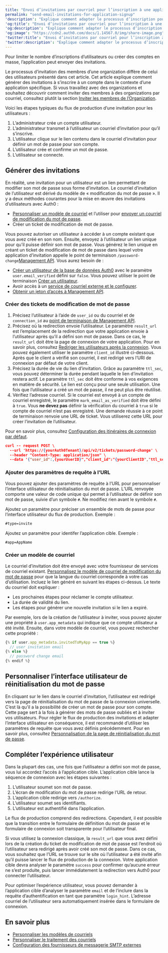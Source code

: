 ---
title: "Envoi d’invitations par courriel pour l’inscription à une application"
permalink: "send-email-invitations-for-application-signup"
'description': "Explique comment adapter le processus d’inscription pour encourager les utilisateurs à s’inscrire sur une application Auth0 particulière."
'og:title': "Envoi d’invitations par courriel pour l’inscription à une application"
'og:description': "Explique comment adapter le processus d’inscription pour encourager les utilisateurs à s’inscrire sur une application Auth0 particulière."
'og:image': "https://cdn2.auth0.com/docs/1.14567.0/img/share-image.png"
'twitter:title': "Envoi d’invitations par courriel pour l’inscription à une application"
'twitter:description': "Explique comment adapter le processus d’inscription pour encourager les utilisateurs à s’inscrire sur une application Auth0 particulière."
---

Pour limiter le nombre d’inscriptions d’utilisateurs ou créer des comptes en masse, l’application peut envoyer des invitations.

<Warning>

Le processus d’invitation des membres d’une organization diffère de celui des utilisateurs présenté dans cet article. Cet article explique comment générer des invitations à s’inscrire à un compte dans le contexte d’une application spécifique. Si vous travaillez avec des organizations et souhaitez découvrir comment inviter des membres à des organizations par courriel, consultez plutôt la section [Inviter les membres de l’Organization](/docs/docs/fr-ca/manage-users/organizations/configure-organizations/invite-members).

</Warning>

Voici les étapes typiques du flux de production d’une invitation pour les utilisateurs :

1. L’administrateur crée un compte utilisateur.
2. L’administrateur transmet à l’utilisateur un courriel d’invitation pour qu’il s’inscrive.
3. L’utilisateur clique sur le lien contenu dans le courriel d’invitation pour définir un mot de passe pour son compte.
4. L’utilisateur crée et confirme un mot de passe.
5. L’utilisateur se connecte.

## Générer des invitations

En réalité, une invitation pour un utilisateur est un lien permettant de modifier son mot de passe sous forme d’invitation. Le courriel d’invitation de l’utilisateur est dérivé du modèle de « modification du mot de passe ». Il y a deux méthodes courantes pour la mise en œuvre des invitations d’utilisateurs avec Auth0 :

* [Personnaliser un modèle de courriel](/docs/docs/fr-ca/customize/email/email-templates) et l’utiliser pour [envoyer un courriel de modification du mot de passe](/docs/docs/fr-ca/customize/email/manage-email-flow).
* Créer un ticket de modification de mot de passe.

Vous pouvez autoriser un utilisateur à accéder à un compte existant que vous avez créé en son nom. Ensuite, envoyez à l’utilisateur un lien unique pour qu’il puisse définir son mot de passe. Vous générez le lien unique en créant un ticket de modification de mot de passe dans lequel votre application d’invitation appelle le point de terminaison `/password-change`[Management API](/docs/docs/fr-ca/api/management/v2/#!/Tickets/post_password_change). Vous aurez besoin de :

* [Créer un utilisateur de la base de données Auth0](/docs/docs/fr-ca/authenticate/database-connections) avec le paramètre `user.email_verified` défini sur `false`. Vous pouvez utiliser le point de terminaison [Créer un utilisateur](/docs/docs/fr-ca/api/management/v2/#!/Users/post_users).
* Avoir accès à un [service de courriel externe et le configurer](/docs/docs/fr-ca/customize/email/smtp-email-providers).
* [Obtenir un jeton d’accès à Management API](/docs/docs/fr-ca/secure/tokens/access-tokens/management-api-access-tokens/get-management-api-access-tokens-for-testing).

### Créer des tickets de modification de mot de passe

1. Précisez l’utilisateur à l’aide de `user_id` ou du courriel et de `connection_id` au [point de terminaison de Management API](https://auth0.com/docs/api/management/v2#!/Tickets/post_password_change).
2. Précisez où la redirection envoie l’utilisateur. Le paramètre `result_url` est l’emplacement de la redirection que votre application envoie à l’utilisateur après qu’il a défini son mot de passe. Dans ce cas, le `result_url` doit être la page de connexion de votre application. Pour en savoir plus, consultez [Rediriger les utilisateurs après la connexion](https://auth0.com/docs/authenticate/login/redirect-users-after-login). Vous pouvez également utiliser le paramètre `client_id` illustré ci-dessous. Après que le client a vérifié son courriel, il est redirigé vers l’URI de connexion par défaut de votre client.
3. Précisez la durée de vie du lien d’invitation. Grâce au paramètre `ttl_sec`, vous pouvez déterminer la durée pendant laquelle le lien d’invitation restera actif. Le paramètre `ttl_sec` doit être conforme à vos exigences en matière de sécurité. Le lien est conçu pour une seule utilisation. Une fois que l’utilisateur a créé un mot de passe, il ne peut plus être réutilisé.
4. Vérifiez l’adresse courriel. Si le courriel est envoyé à un compte de courriel enregistré, le paramètre `mark_email_as_verified` doit être défini à `true`. Vous **ne devez pas** définir la vérification du courriel à `true` si le compte de courriel n’est pas enregistré. Une demande réussie à ce point de terminaison renvoie une URL de ticket. Vous utiliserez cette URL pour créer l’invitation de l’utilisateur.

Pour en savoir plus, consultez [Configuration des itinéraires de connexion par défaut](/docs/docs/fr-ca/authenticate/login/auth0-universal-login/configure-default-login-routes).

```json lines
curl -- request POST \
  --url 'https://{yourAuth0Tenant}/api/v2/tickets/password-change' \
  --header "Content-Type: application/json" \
  --data '{"user_id":,{yourUserID}","client_id":"{yourClientID","ttl_sec":0,"mark_email_as_verified":true,"includeEmailInRedirect":false}'
```

### Ajouter des paramètres de requête à l’URL

Vous pouvez ajouter des paramètres de requête à l’URL pour personnaliser l’interface utilisateur de réinitialisation du mot de passe. L’URL renvoyée comporte une valeur de code unique qui permet à l’utilisateur de définir son mot de passe, suivie d’un symbole `#`. Ne modifiez rien avant le symbole `#`.

Ajoutez un paramètre pour préciser un ensemble de mots de passe pour l’interface utilisateur du flux de production. Exemple :

```html lines
#type=invite
```

Ajoutez un paramètre pour identifer l’application cible. Exemple :

```html lines
#app=AppName
```

### Créer un modèle de courriel

Le courriel d’invitation doit être envoyé avec votre fournisseur de services de courriel existant. [Personnalisez le modèle de courriel de modification du mot de passe](/docs/docs/fr-ca/customize/email/email-templates) pour que la langue du courriel corresponde à votre cas d’utilisation. Incluez le lien généré en suivant les étapes ci-dessus. Le texte du courriel doit expliquer :

* Les prochaines étapes pour réclamer le compte utilisateur.
* La durée de validité du lien.
* Les étapes pour générer une nouvelle invitation si le lien a expiré.

Par exemple, lors de la création de l’utilisateur à inviter, vous pouvez ajouter une propriété à `user.app_metadata` qui indique que ce compte utilisateur a été invité. Ensuite, dans votre modèle de courriel, vous pouvez rechercher cette propriété :

```javascript lines
{% if user.app_metadata.invitedToMyApp == true %}
  // user invitation email
{% else %}
  // password change email
{% endif %}
```

## Personnaliser l’interface utilisateur de réinitialisation du mot de passe

En cliquant sur le lien dans le courriel d’invitation, l’utilisateur est redirigé vers la page de réinitialisation du mot de passe de la connexion universelle. C’est là qu’il a la possibilité de créer un mot de passe pour son compte. Cette page sert à la fois à générer des mots de passe oubliés et à inviter vos utilisateurs. Pour régler le flux de production des invitations et adapter l’interface utilisateur en conséquence, il est recommandé d’utiliser les paramètres de requête que vous avez définis précédemment. Pour en savoir plus, consultez [Personnalisation de la page de réinitialisation du mot de passe](/docs/docs/fr-ca/customize/login-pages/classic-login/customize-password-reset-page).

## Compléter l’expérience utilisateur

Dans la plupart des cas, une fois que l’utilisateur a défini son mot de passe, vous lui accordez l’accès à l’application cible. L’application cible lance la séquence de connexion avec les étapes suivantes :

1. L’utilisateur soumet son mot de passe.
2. L’écran de modification du mot de passe redirige l’URL de retour.
3. L’application cible redirige vers `/authorize`.
4. L’utilisateur soumet ses identifiants.
5. L’utilisateur est authentifié dans l’application.

Le flux de production comprend des redirections. Cependant, il est possible que la transition entre le formulaire de définition du mot de passe et le formulaire de connexion soit transparente pour l’utilisateur final.

Si vous utilisez la connexion classique, la `result_url` que vous avez défini lors de la création du ticket de modification de mot de passe est l’endroit où l’utilisateur sera redirigé après avoir créé son mot de passe. Dans ce cas, vous souhaitez que l’URL se trouve sur le site où l’utilisateur a été invité afin qu’il puisse lancer le flux de production de la connexion. Votre application cible devra analyser le paramètre `success` pour confirmer qu’aucune erreur ne s’est produite, puis lancer immédiatement la redirection vers Auth0 pour connecter l’utilisateur.

Pour optimiser l’expérience utilisateur, vous pouvez demander à l’application cible d’analyser le paramètre `email` et de l’inclure dans la requête d’authentification en tant que paramètre `login_hint`. L’adresse courriel de l’utilisateur sera automatiquement insérée dans le formulaire de connexion.

## En savoir plus

* [Personnaliser les modèles de courriels](/docs/docs/fr-ca/customize/email/email-templates)
* [Personnaliser le traitement des courriels](/docs/docs/fr-ca/customize/email/manage-email-flow)
* [Configuration des fournisseurs de messagerie SMTP externes](/docs/docs/fr-ca/customize/email/smtp-email-providers)